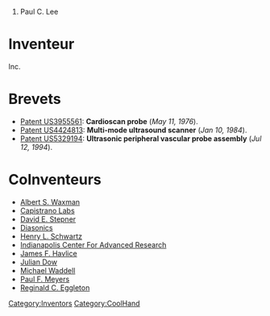 # Paul C. Lee


= Inventeur =
Inc.
= Brevets =
* [[Patent US3955561]]: '''Cardioscan probe''' (''May 11, 1976'').
* [[Patent US4424813]]: '''Multi-mode ultrasound scanner''' (''Jan 10, 1984'').
* [[Patent US5329194]]: '''Ultrasonic peripheral vascular probe assembly''' (''Jul 12, 1994'').

= CoInventeurs =
* [[Albert S. Waxman]]
* [[Capistrano Labs]]
* [[David E. Stepner]]
* [[Diasonics]]
* [[Henry L. Schwartz]]
* [[Indianapolis Center For Advanced Research]]
* [[James F. Havlice]]
* [[Julian Dow]]
* [[Michael Waddell]]
* [[Paul F. Meyers]]
* [[Reginald C. Eggleton]]
[[Category:Inventors]][[Category:CoolHand]]
